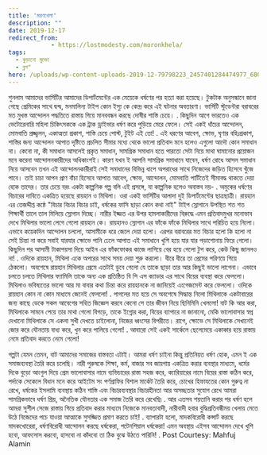 ```yaml
---
title: 'মরণখেলা'
description: ""
date: 2019-12-17
redirect_from: 
            - https://lostmodesty.com/moronkhela/
tags: 
  - কুড়ানো মুক্তো
  - ব্লগ"
hero: /uploads/wp-content-uploads-2019-12-79798223_2457401284474977_6807055777228914688_n.png
---
```

শুনলাম আমাদের ভার্সিটির আমাদের ডিপার্টমেন্টের এক মেয়েকে ধর্ষণের পর হত্যা করা হয়েছে। টুকটাক অনুসন্ধানে জানা গেছে প্রেমিকের সাথে দ্বন্দ্ব, মনমালিন্য টাইপ কোন ইস্যু কে কেন্দ্র করে এই ঘটনার অবতারণা। ভার্সিটি স্টুডেন্টরা বরাবরের মত মুখস্ত আন্দোলন পদ্ধতিতে রাস্তায় গিয়ে মানববন্ধন করছে দোষীর শাস্তি চেয়ে। . কিছুদিন আগে ভারতেও এক ভেটোরেনারি মহিলা চিকিৎসককে এক ট্রাক ড্রাইভার ধর্ষণ করে পুড়িয়ে মেরে ফেলে। সেই একই ধাঁচের আন্দোলন, মোমবাতি প্রজ্জ্বলন, একাত্মতা প্রকাশ, শাস্তি চেয়ে পোস্ট, টুইট এই তো! . এই ধরণের আবেগ, ক্ষোভ, ঘৃণার বহিঃপ্রকাশ, শাস্তির জন্য আন্দোলন আপাত দৃষ্টিতে প্রচলিত সীমার মধ্যে থেকে ভালো প্রতিবাদ মনে হলেও এগুলো আদৌ কোন সমাধান না। কেনো না, কী সমাধান আসলেই প্রকৃত সমাধান, সামগ্রিক সমাধান হতে পারতো সেটা নিয়ে মাথা ঘামানোর প্রয়োজন মনে করেনা আন্দোলনকারীদের অধিকাংশই। কারণ যখন ই আপনি সামগ্রিক সমাধানে যাবেন, ধর্ষণ রোধে আসল সমাধান নিয়ে আসবেন তখন এই আন্দোলনকারীরাই সেই সমাধানের বিভিন্ন ধাপে অপরাধের সাথে নিজেদের জড়িত হিসেবে খুঁজে পাবে। তাই চাচা আপন প্রাণ বাঁচা হিসেবে আপাত আবেগ, ক্ষোভ, আন্দোলন, মোমবাতি পার্টিতেই সীমাবদ্ধ থাকতে দেয়া হোক তাদের। তার চেয়ে বরং একটা কাল্পনিক গল্প বলি এই প্রসঙ্গে, যা কাল্পনিক হলেও অবাস্তব নয়- . অমুকের ধর্ষণের বিচারের দাবিতে একত্রিত হয়েছে রায়হান ও মিথিলা। ওরা একই ভার্সিটির আলাদা দুই ডিপার্টমেন্টের ছাত্রছাত্রী। রায়হান এর তেজদ্দীপ্ত কন্ঠে "বিচার বিচার বিচার চাই, ধর্ষকের ফাসি ছাড়া কোন কথা নাই" টাইপ স্লোগানে উপস্থিত শত শত শিক্ষার্থী তালে তাল মিলিয়ে স্লোগান দিচ্ছে। নারীর ইজ্জত এর উপর হামলাকারীদের বিরুদ্ধে এমন প্রতিবাদমুখর মনোভাব দেখে মিথিলার ভালো লেগে গেলো রায়হান কে। রায়হানও স্লোগান এর ফাঁকে ফাঁকে মিথিলার সাথে পরিচিত হয়ে নিলো। এভাবে কয়েকদিন আন্দোলন চললো, আসামীকে ধরে জেলে দেয়া হলো। এরপর বরাবরের মত বিচার হলো কি হলো না সেই চিন্তা না করে সবাই যার‍যার ক্ষোভে পানি ঢেলে আপাত এই সমাধানে খুশি হয়ে যার যার পড়াশোনায় ফিরে গেলো। কিছুদিন পর আসামী টাকাপয়সা দিয়ে আইন এর ফাঁকফোকর কাজে লাগিয়ে বের হয়ে গেলো টুপ করে, কেউ কিছু জানলও না! . ওদিকে রায়হান, মিথিলা একে অপরের সাথে সময় দেয়া শুরু করলো। ধীরে ধীরে তা প্রেমের পরিণয়ে গিয়ে ঠেকলো। অবশেষে রায়হান মিথিলার প্রেমে এতটাই ডুবে গেলো যে তাকে ছাড়া তার আর কিছুই ভালো লাগেনা। এভাবে চলতে চলতে মিথিলার ফ্যামিলি তাকে অন্য এক প্রতিষ্ঠিত বি সি এস ক্যাডার এর সাথে বিয়ের ব্যবস্থা করে ফেললো। মিথিলাও ভবিষ্যতের ভালো আর মা বাবার কথা চিন্তা করে রায়হানকে না জানিয়েই এংগেজমেন্ট করে ফেললো। ওদিকে রায়হান কোন না কোন মাধ্যমে জেনেই ফেললো! . পাগলের মত হয়ে সে অবশেষে সিদ্ধান্ত নিলো মিথিলাকে একটাবারের জন্য কাছে ডেকে সকল আবেগের সহিত জিজ্ঞেস করবে কেনো সে তার জীবন নিয়ে ছিনিমিনি খেললো! বাট কি আর করা, মিথিলাকে সামনে পেয়ে তার মাথা গেলো বিগড়ে, তাকে ইগ্নোর করা, বিয়ের ব্যাপারে না জানানো, মেকি ভালোবাসার স্বপ্ন দেখানো মিথিলাকে সে একলা সুখী দেখতে চাইলোনা, নিজের ধ্বংসের বিপরীতে। রাগে, ক্ষোভে সে মিথিলাকে সেখানেই জোর করে যৌনতায় বাধ্য করে, খুন করে পালিয়ে গেলো! . আবারো সেই একই সার্কেলে ছেলেমেয়ে একাকার হয়ে রাস্তায় নেমে প্রতিবাদ করতে নেমে গেলো!

গল্পটা যেমন তেমন, বাট আমাদের সমাজের বাস্তবতা এটাই। আমরা ধর্ষণ চাইনা কিন্তু প্রতিনিয়ত ধর্ষণ হোক, এমন ই এক সমাজব্যবস্থা তৈরি করে চলেছি। নারী পুরুষকে শিক্ষা, কর্ম, বাজার সব জায়গায় একত্রিত করার ব্যবস্থার মাধ্যমে, ধর্মের দিকে বুড়ো আংগুল দিয়ে প্রেম ভালোবাসার নামে ব্যভিচারের রাস্তা সহজ করে, ক্যারিয়ারের নামে বিয়ের রাস্তা কঠিন করে, পর্দাকে সেকেলে বিধান মনে করে আইটেম সং পর্ণগ্রাফির বিশাল মার্কেট তৈরি করে, চোখের হিফাযতের কোন গুরুত্ব না রেখে, ধর্ষকের ইসলামি ব্যবস্থায় কঠিন শাস্তি এবং বিচারব্যবস্থার বিচারহীনতা আর অসচ্ছতার সুযোগ রেখে আমরা সামগ্রিকভাবে ধর্ষণ প্রিয়, অনৈতিক যৌনতার এক সমাজ তৈরি করে রেখেছি৷ . আর এতসব শয়তানি করার পর ধর্ষণ হলে আমরা সুশীল সেজে রাস্তায় গিয়ে প্রতিবাদ করার মাধ্যমে নিজেকে মানবতাবাদী, নারীবাদী হবার বুদ্ধিপ্রতিবন্ধীময় খেলায় মেতে উঠে নিজেদের পচে যাওয়া আত্মাকে সুসজ্জিত প্রমাণ করতে চাই! . ব্যাপারটা হলো, মাদকবিরোধী কন্সার্ট করছে মাদকখোরেরা, ধর্ষণবিরোধী আন্দোলন করছে ধর্ষকেরা, পটেনশিয়াল ধর্ষকেরা! এমন অবস্থায় এইসব আন্দোলন দেখে খুশি হবো, আফসোস করবো, হাসবো না কাঁদবো তা ঠিক বুঝে উঠতে পারিনি! . Post Courtesy: Mahfuj Alamin
